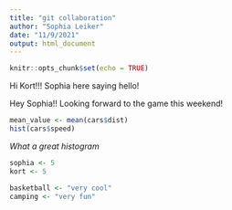 ```yaml
---
title: "git collaboration"
author: "Sophia Leiker"
date: "11/9/2021"
output: html_document
---
```


```r
knitr::opts_chunk$set(echo = TRUE)
```

Hi Kort!!! Sophia here saying hello! 

Hey Sophia!! Looking forward to the game this weekend!

```r
mean_value <- mean(cars$dist)
hist(cars$speed)

```

*What a great histogram*


```r
sophia <- 5
kort <- 5

basketball <- "very cool"
camping <- "very fun"


```

